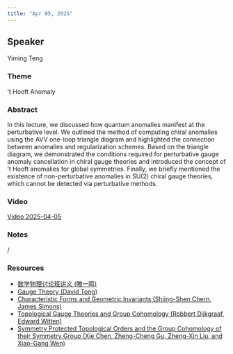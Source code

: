```yaml
---
title: "Apr 05, 2025"
---
```


## Speaker
Yiming Teng

### Theme
't Hooft Anomaly

### Abstract
In this lecture, we discussed how quantum anomalies manifest at the perturbative level. We outlined the method of computing chiral anomalies using the AVV one-loop triangle diagram and highlighted the connection between anomalies and regularization schemes. Based on the triangle diagram, we demonstrated the conditions required for perturbative gauge anomaly cancellation in chiral gauge theories and introduced the concept of ’t Hooft anomalies for global symmetries. Finally, we briefly mentioned the existence of non-perturbative anomalies in SU(2) chiral gauge theories, which cannot be detected via perturbative methods.

### Video  
[Video 2025-04-05](https://drive.google.com/file/d/1ahl9LnPCWFKcP7pEH9Nnvsl5Gc7onOX8/view?usp=sharing)

### Notes  
/

### Resources  
- [数学物理讨论班讲义 (滕一鸣)](https://drive.google.com/file/d/1ILs-sk0sPdQKirTcmDtoZp637sZZAxMQ/view?usp=sharing)
- [Gauge Theory (David Tong)](https://drive.google.com/file/d/11DanV8ZPUsgH2pw8RsFgbPP1H75IfEVg/view?usp=sharing)
- [Characteristic Forms and Geometric Invariants (Shiing-Shen Chern, James Simons)](https://drive.google.com/file/d/1OvtQS1ZTzobYTcVuan9WTB4SSzY8iIkp/view?usp=sharing)
- [Topological Gauge Theories and Group Cohomology (Robbert Dijkgraaf, Edward Witten)](https://drive.google.com/file/d/1vegXLF9qCoOM4RBap56j9Zi8PIMKulE3/view?usp=sharing)
- [Symmetry Protected Topological Orders and the Group Cohomology of their Symmetry Group (Xie Chen, Zheng-Cheng Gu, Zheng-Xin Liu, and Xiao-Gang Wen)](https://drive.google.com/file/d/120WCXLRHYulDZVHwdFH0nLM2R-x0jhli/view?usp=sharing)